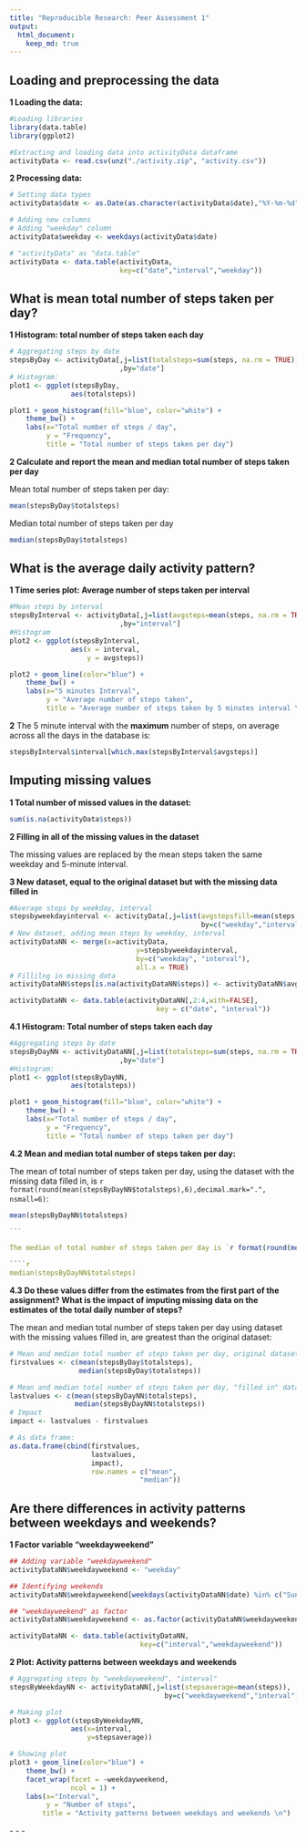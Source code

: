 ```yaml
---
title: "Reproducible Research: Peer Assessment 1"
output: 
  html_document:
    keep_md: true
---
```


## Loading and preprocessing the data

**1 Loading the data:**

```r

#Loading libraries
library(data.table)
library(ggplot2)

#Extracting and loading data into activityData dataframe
activityData <- read.csv(unz("./activity.zip", "activity.csv"))
```

**2 Processing data:**

```r

# Setting data types
activityData$date <- as.Date(as.character(activityData$date),"%Y-%m-%d")

# Adding new columns
# Adding "weekday" column
activityData$weekday <- weekdays(activityData$date)

# "activityData" as "data.table"
activityData <- data.table(activityData,
                           key=c("date","interval","weekday"))
```

## What is mean total number of steps taken per day?

**1 Histogram: total number of steps taken each day**

```r

# Aggregating steps by date
stepsByDay <- activityData[,j=list(totalsteps=sum(steps, na.rm = TRUE))
                           ,by="date"]
# Histogram:
plot1 <- ggplot(stepsByDay,
               aes(totalsteps))

plot1 + geom_histogram(fill="blue", color="white") + 
    theme_bw() + 
    labs(x="Total number of steps / day",
         y = "Frequency",
         title = "Total number of steps taken per day")

````

**2 Calculate and report the mean and median total number of steps taken per day**

Mean total number of steps taken per day:

````r

mean(stepsByDay$totalsteps)

````

Median total number of steps taken per day 

````r

median(stepsByDay$totalsteps)

````

## What is the average daily activity pattern?

**1 Time series plot: Average number of steps taken per interval**

```r
#Mean steps by interval
stepsByInterval <- activityData[,j=list(avgsteps=mean(steps, na.rm = TRUE))
                           ,by="interval"]
#Histogram
plot2 <- ggplot(stepsByInterval,
               aes(x = interval,
                   y = avgsteps))

plot2 + geom_line(color="blue") +
    theme_bw() +
    labs(x="5 minutes Interval",
         y = "Average number of steps taken",
         title = "Average number of steps taken by 5 minutes interval \n")

````

**2** The 5 minute interval with the **maximum** number of steps, on average across all the days in the database is:

````r

stepsByInterval$interval[which.max(stepsByInterval$avgsteps)]

````

## Imputing missing values

**1 Total number of missed values in the dataset:** 
```r

sum(is.na(activityData$steps))

````


**2 Filling in all of the missing values in the dataset**

The missing values are replaced by the mean steps taken the same weekday and 5-minute interval.


**3 New dataset, equal to the original dataset but with the missing data filled in**

```r

#Average steps by weekday, interval 
stepsbyweekdayinterval <- activityData[,j=list(avgstepsfill=mean(steps, na.rm = TRUE)),
                                               by=c("weekday","interval")]
# New dataset, adding mean steps by weekday, interval
activityDataNN <- merge(x=activityData,
                               y=stepsbyweekdayinterval,
                               by=c("weekday", "interval"),
                               all.x = TRUE)
# Fillilng in missing data
activityDataNN$steps[is.na(activityDataNN$steps)] <- activityDataNN$avgstepsfill[is.na(activityDataNN$steps)]

activityDataNN <- data.table(activityDataNN[,2:4,with=FALSE],
                                    key = c("date", "interval"))

```

**4.1 Histogram: Total number of steps taken each day**

```r

#Aggregating steps by date
stepsByDayNN <- activityDataNN[,j=list(totalsteps=sum(steps, na.rm = TRUE))
                           ,by="date"]
#Histogram:
plot1 <- ggplot(stepsByDayNN,
               aes(totalsteps))

plot1 + geom_histogram(fill="blue", color="white") + 
    theme_bw() + 
    labs(x="Total number of steps / day",
         y = "Frequency",
         title = "Total number of steps taken per day")

````


**4.2 Mean and median total number of steps taken per day:**

The mean of total number of steps taken per day, using the dataset with the missing data filled in, is `r format(round(mean(stepsByDayNN$totalsteps),6),decimal.mark=".", nsmall=6)`:

````r

mean(stepsByDayNN$totalsteps)

```

The median of total number of steps taken per day is `r format(round(median(stepsByDayNN$totalsteps),6),decimal.mark=".", nsmall=0)`:

````r

median(stepsByDayNN$totalsteps)

````


**4.3 Do these values differ from the estimates from the first part of the assignment? What is the impact of imputing missing data on the estimates of the total daily number of steps?**

The mean and median total number of steps taken per day using dataset with the missing values filled in, are greatest than the original dataset:

```r

# Mean and median total number of steps taken per day, original dataset
firstvalues <- c(mean(stepsByDay$totalsteps),
                 median(stepsByDay$totalsteps))

# Mean and median total number of steps taken per day, "filled in" dataset
lastvalues <- c(mean(stepsByDayNN$totalsteps),
                median(stepsByDayNN$totalsteps))
# Impact
impact <- lastvalues - firstvalues

# As data frame:
as.data.frame(cbind(firstvalues, 
                    lastvalues, 
                    impact),
                    row.names = c("mean",
                                "median"))

```


## Are there differences in activity patterns between weekdays and weekends?

**1 Factor variable "weekdayweekend"**

```r

## Adding variable "weekdayweekend"
activityDataNN$weekdayweekend <- "weekday"

## Identifying weekends
activityDataNN$weekdayweekend[weekdays(activityDataNN$date) %in% c("Sunday","Saturday")] <- "weekend"

## "weekdayweekend" as factor
activityDataNN$weekdayweekend <- as.factor(activityDataNN$weekdayweekend)

activityDataNN <- data.table(activityDataNN,
                                key=c("interval","weekdayweekend"))

```


**2 Plot: Activity patterns between weekdays and weekends**

```r
# Aggregating steps by "weekdayweekend", "interval"
stepsByWeekdayNN <- activityDataNN[,j=list(stepsaverage=mean(steps)),
                                      by=c("weekdayweekend","interval")]

# Making plot
plot3 <- ggplot(stepsByWeekdayNN,
               aes(x=interval,
                   y=stepsaverage))

# Showing plot
plot3 + geom_line(color="blue") +
    theme_bw() +
    facet_wrap(facet = ~weekdayweekend,
               ncol = 1) +
    labs(x="Interval",
         y = "Number of steps",
        title = "Activity patterns between weekdays and weekends \n")

```

\- - -
